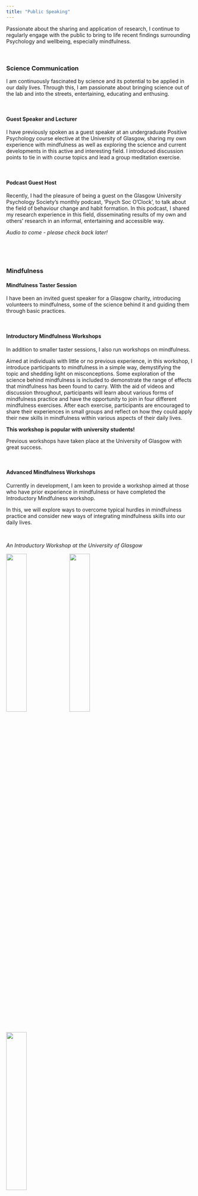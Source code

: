 ```yaml
---
title: "Public Speaking"
---
```





Passionate about the sharing and application of research, I continue to regularly engage with the public to bring to life recent findings surrounding Psychology and wellbeing, especially mindfulness.

<br>

### Science Communication

I am continuously fascinated by science and its potential to be applied in our daily lives. Through this, I am passionate about bringing science out of the lab and into the streets, entertaining, educating and enthusing.

<br>

#### Guest Speaker and Lecturer
I have previously spoken as a guest speaker at an undergraduate Positive Psychology course elective at the University of Glasgow, sharing my own experience with mindfulness as well as exploring the science and current developments in this active and interesting field. I introduced discussion points to tie in with course topics and lead a group meditation exercise.

<br>

#### Podcast Guest Host

Recently, I had the pleasure of being a guest on the Glasgow University Psychology Society's monthly podcast, 'Psych Soc O'Clock', to talk about the field of behaviour change and habit formation.
In this podcast, I shared my research experience in this field, disseminating results of my own and others' research in an informal, entertaining and accessible way.


*Audio to come - please check back later!*

<br>

<br>

### Mindfulness

#### Mindfulness Taster Session

I have been an invited guest speaker for a Glasgow charity, introducing volunteers to mindfulness, some of the science behind it and guiding them through basic practices.

<br>

#### Introductory Mindfulness Workshops
In addition to smaller taster sessions, I also run workshops on mindfulness.

Aimed at individuals with little or no previous experience, in this workshop, I introduce participants to mindfulness in a simple way, demystifying the topic and shedding light on misconceptions. Some exploration of the science behind mindfulness is included to demonstrate the range of effects that mindfulness has been found to carry. With the aid of videos and discussion throughout, participants will learn about various forms of mindfulness practice and have the opportunity to join in four different mindfulness exercises. After each exercise, participants are encouraged to share their experiences in small groups and reflect on how they could apply their new skills in mindfulness within various aspects of their daily lives.

**This workshop is popular with university students!**

Previous workshops have taken place at the University of Glasgow with great success.

<br>

#### Advanced Mindfulness Workshops
Currently in development, I am keen to provide a workshop aimed at those who have prior experience in mindfulness or have completed the Introductory Mindfulness workshop.

In this, we will explore ways to overcome typical hurdles in mindfulness practice and consider new ways of integrating mindfulness skills into our daily lives.

<br>

*An Introductory Workshop at the University of Glasgow*

<img src="images/Workshop1.jpg" style="width:33%">
<img src="images/Workshop2.jpg" style="width:33%">
<img src="images/Workshop3_s.jpg" style="width:33%">

<br>

### Inquiries
If you have any questions or would like to book a speaking event or workshop, please get in touch!

